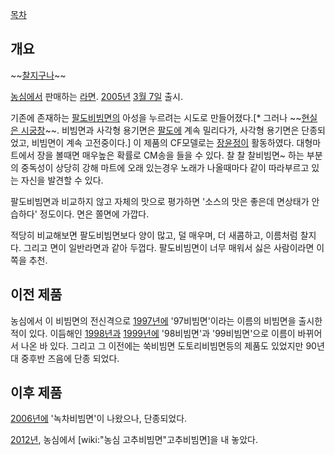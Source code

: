 [[목차]]
== 개요 ==
~~[[찰지구나]]~~

[[농심]]에서 판매하는 [[라면]]. [[2005년]] [[3월 7일]] 출시.

기존에 존재하는 [[팔도비빔면]]의 아성을 누르려는 시도로 만들어졌다.[* 그러나 ~~[[현실은 시궁창]]~~. 비빔면과 사각형 용기면은 [[팔도]]에 계속 밀리다가, 사각형 용기면은 단종되었고, 비빔면이 계속 고전중이다.] 이 제품의 CF모델로는 [[장윤정]]이 활동하였다. 대형마트에서 장을 볼때면 매우높은 확률로 CM송을 들을 수 있다. 찰 찰 찰비빔면~ 하는 부분의 중독성이 상당히 강해 마트에 오래 있는경우 노래가 나올때마다 같이 따라부르고 있는 자신을 발견할 수 있다.

팔도비빔면과 비교하지 않고 자체의 맛으로 평가하면 '소스의 맛은 좋은데 면상태가 안습하다' 정도이다. 면은 쫄면에 가깝다.

적당히 비교해보면 팔도비빔면보다 양이 많고, 덜 매우며, 더 새콤하고, 이름처럼 찰지다. 그리고 면이 일반라면과 같아 두껍다. 팔도비빔면이 너무 매워서 싫은 사람이라면 이쪽을 추천.

== 이전 제품 ==
농심에서 이 비빔면의 전신격으로 [[1997년]]에 '97비빔면'이라는 이름의 비빔면을 출시한 적이 있다. 이듬해인 [[1998년]]과 [[1999년]]에 '98비빔면'과 '99비빔면'으로 이름이 바뀌어서 나온 바 있다. 그리고 그 이전에는 쑥비빔면 도토리비빔면등의 제품도 있었지만 90년대 중후반 즈음에 단종 되었다.

== 이후 제품 ==
[[2006년]]에 '녹차비빔면'이 나왔으나, 단종되었다.

[[2012년]], 농심에서 [wiki:"농심 고추비빔면"고추비빔면]을 내 놓았다.
